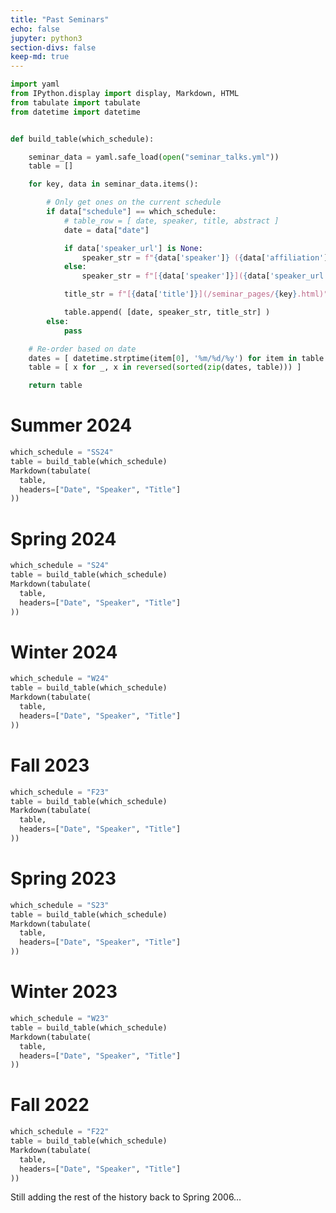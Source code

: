 ```yaml
---
title: "Past Seminars"
echo: false
jupyter: python3
section-divs: false
keep-md: true
---
```


```python
import yaml
from IPython.display import display, Markdown, HTML
from tabulate import tabulate
from datetime import datetime


def build_table(which_schedule):

    seminar_data = yaml.safe_load(open("seminar_talks.yml"))
    table = []

    for key, data in seminar_data.items():

        # Only get ones on the current schedule
        if data["schedule"] == which_schedule:
            # table_row = [ date, speaker, title, abstract ]
            date = data["date"]

            if data['speaker_url'] is None:
                speaker_str = f"{data['speaker']} ({data['affiliation']})"
            else:
                speaker_str = f"[{data['speaker']}]({data['speaker_url']}) ({data['affiliation']})"

            title_str = f"[{data['title']}](/seminar_pages/{key}.html)"

            table.append( [date, speaker_str, title_str] )
        else:
            pass

    # Re-order based on date
    dates = [ datetime.strptime(item[0], '%m/%d/%y') for item in table ]
    table = [ x for _, x in reversed(sorted(zip(dates, table))) ]

    return table

```



# Summer 2024
```python
which_schedule = "SS24"
table = build_table(which_schedule)
Markdown(tabulate(
  table, 
  headers=["Date", "Speaker", "Title"]
))
```



# Spring 2024
```python
which_schedule = "S24"
table = build_table(which_schedule)
Markdown(tabulate(
  table, 
  headers=["Date", "Speaker", "Title"]
))
```


# Winter 2024
```python
which_schedule = "W24"
table = build_table(which_schedule)
Markdown(tabulate(
  table, 
  headers=["Date", "Speaker", "Title"]
))
```


# Fall 2023
```python
which_schedule = "F23"
table = build_table(which_schedule)
Markdown(tabulate(
  table, 
  headers=["Date", "Speaker", "Title"]
))
```


# Spring 2023
```python
which_schedule = "S23"
table = build_table(which_schedule)
Markdown(tabulate(
  table, 
  headers=["Date", "Speaker", "Title"]
))
```

# Winter 2023
```python
which_schedule = "W23"
table = build_table(which_schedule)
Markdown(tabulate(
  table, 
  headers=["Date", "Speaker", "Title"]
))
```

# Fall 2022
```python
which_schedule = "F22"
table = build_table(which_schedule)
Markdown(tabulate(
  table, 
  headers=["Date", "Speaker", "Title"]
))
```

Still adding the rest of the history back to Spring 2006...



